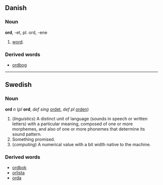 == Danish ==
=== Noun ===
'''ord''', -et, pl. ord, -ene

# [[word]].

=== Derived words ===

* [[ordbog]]


----
==Swedish==
===Noun===
'''ord''' ''n'' (''pl'' '''ord''', ''def sing'' [[ordet]], ''def pl'' [[orden]])


# (''linguistics'') A distinct unit of language (sounds in speech or written letters) with a particular meaning, composed of one or more morphemes, and also of one or more phonemes that determine its sound pattern.
# Something promised.
# (''computing'') A numerical value with a bit width native to the machine.

===Derived words===
*[[ordbok]]
*[[orlista]]
*[[orda]]